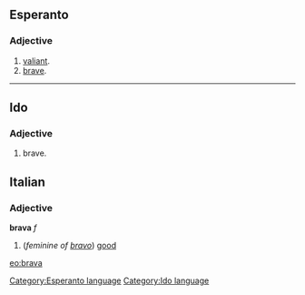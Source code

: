 ==Esperanto==
===Adjective===
# [[valiant]].
# [[brave]].
{{Universala Vortaro}}
----
==Ido==
===Adjective===
# brave.

==Italian==
===Adjective===
'''brava''' ''f''

# (''feminine of [[bravo]]'') [[good]]
[[eo:brava]]
[[Category:Esperanto language]]
[[Category:Ido language]]
